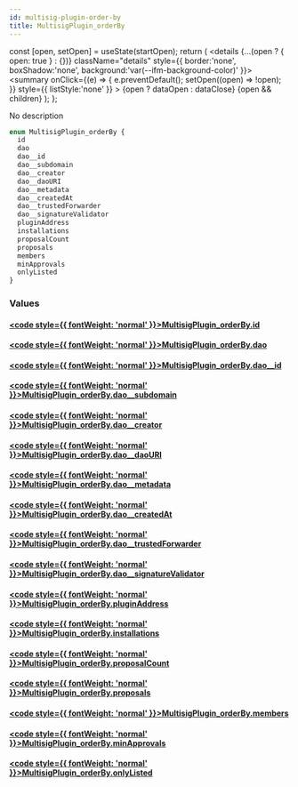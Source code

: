 ```yaml
---
id: multisig-plugin-order-by
title: MultisigPlugin_orderBy
---
```









  const [open, setOpen] = useState(startOpen);
  return (
    <details {...(open ? { open: true } : {})} className="details" style={{ border:'none', boxShadow:'none', background:'var(--ifm-background-color)' }}>
      <summary
        onClick={(e) => {
          e.preventDefault();
          setOpen((open) => !open);
        }}
        style={{ listStyle:'none' }}
      >
      {open ? dataOpen : dataClose}
      </summary>
      {open && children}
    </details>
  );
};








No description


```graphql
enum MultisigPlugin_orderBy {
  id
  dao
  dao__id
  dao__subdomain
  dao__creator
  dao__daoURI
  dao__metadata
  dao__createdAt
  dao__trustedForwarder
  dao__signatureValidator
  pluginAddress
  installations
  proposalCount
  proposals
  members
  minApprovals
  onlyListed
}
```




### Values

#### [<code style={{ fontWeight: 'normal' }}>MultisigPlugin_orderBy.<b>id</b></code>](#)  
> 
> 
> 
> 

#### [<code style={{ fontWeight: 'normal' }}>MultisigPlugin_orderBy.<b>dao</b></code>](#)  
> 
> 
> 
> 

#### [<code style={{ fontWeight: 'normal' }}>MultisigPlugin_orderBy.<b>dao__id</b></code>](#)  
> 
> 
> 
> 

#### [<code style={{ fontWeight: 'normal' }}>MultisigPlugin_orderBy.<b>dao__subdomain</b></code>](#)  
> 
> 
> 
> 

#### [<code style={{ fontWeight: 'normal' }}>MultisigPlugin_orderBy.<b>dao__creator</b></code>](#)  
> 
> 
> 
> 

#### [<code style={{ fontWeight: 'normal' }}>MultisigPlugin_orderBy.<b>dao__daoURI</b></code>](#)  
> 
> 
> 
> 

#### [<code style={{ fontWeight: 'normal' }}>MultisigPlugin_orderBy.<b>dao__metadata</b></code>](#)  
> 
> 
> 
> 

#### [<code style={{ fontWeight: 'normal' }}>MultisigPlugin_orderBy.<b>dao__createdAt</b></code>](#)  
> 
> 
> 
> 

#### [<code style={{ fontWeight: 'normal' }}>MultisigPlugin_orderBy.<b>dao__trustedForwarder</b></code>](#)  
> 
> 
> 
> 

#### [<code style={{ fontWeight: 'normal' }}>MultisigPlugin_orderBy.<b>dao__signatureValidator</b></code>](#)  
> 
> 
> 
> 

#### [<code style={{ fontWeight: 'normal' }}>MultisigPlugin_orderBy.<b>pluginAddress</b></code>](#)  
> 
> 
> 
> 

#### [<code style={{ fontWeight: 'normal' }}>MultisigPlugin_orderBy.<b>installations</b></code>](#)  
> 
> 
> 
> 

#### [<code style={{ fontWeight: 'normal' }}>MultisigPlugin_orderBy.<b>proposalCount</b></code>](#)  
> 
> 
> 
> 

#### [<code style={{ fontWeight: 'normal' }}>MultisigPlugin_orderBy.<b>proposals</b></code>](#)  
> 
> 
> 
> 

#### [<code style={{ fontWeight: 'normal' }}>MultisigPlugin_orderBy.<b>members</b></code>](#)  
> 
> 
> 
> 

#### [<code style={{ fontWeight: 'normal' }}>MultisigPlugin_orderBy.<b>minApprovals</b></code>](#)  
> 
> 
> 
> 

#### [<code style={{ fontWeight: 'normal' }}>MultisigPlugin_orderBy.<b>onlyListed</b></code>](#)  
> 
> 
> 
> 





